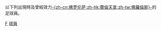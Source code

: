 {{Catnav|頁面分類|...|義大利體育|義大利足球|效力意大利球會的球員}}
{{Catnav|頁面分類|...|各國足球|義大利足球|效力意大利球會的球員}}

以下列出現時及曾經效力[[費倫天拿足球會|-{zh-cn:佛罗伦萨;zh-hk:費倫天拿;zh-tw:佛羅倫斯}-]]的足球員。
{{Commonscat|Players of ACF Fiorentina}}

[[Category:效力意大利球會的球員|F]]
[[Category:佛羅倫薩足球俱樂部|球員]]